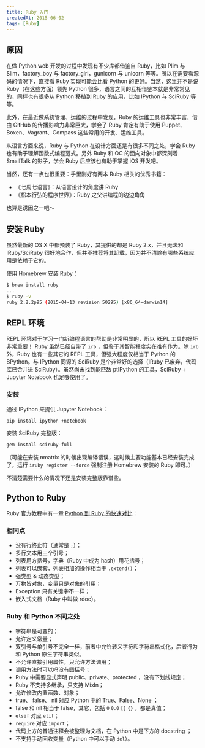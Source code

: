 ```yaml
---
title: Ruby 入门
createdAt: 2015-06-02
tags: [Ruby]
---
```


## 原因

在做 Python web 开发的过程中发现有不少库都借鉴自 Ruby，比如 Plim 与 Slim，factory_boy 与 factory_girl，gunicorn 与 unicorn 等等。所以在需要看源码的情况下，直接看 Ruby 实现可能会比看 Python 的更好。当然，这里并不是说 Ruby（在这些方面）领先 Python 很多，语言之间的互相借鉴本就是非常常见的，同样也有很多从 Python 移植到 Ruby 的应用，比如 IPython 与 SciRuby 等等。

此外，在最近做系统管理、运维的过程中发现，Ruby 的运维工具也非常丰富，借由 GitHub 的传播影响力非常巨大，学会了 Ruby 肯定有助于使用 Puppet、 Boxen、Vagrant、Compass 这些常用的开发、运维工具。

从语言方面来说，Ruby 与 Python 在设计方面还是有很多不同之处，学会 Ruby 也有助于理解函数式编程范式。另外 Ruby 和 OC 的面向对象中都深刻着 SmallTalk 的影子，学会 Ruby 后应该也有助于掌握 iOS 开发吧。

当然，还有一点也很重要：手里刚好有两本 Ruby 相关的优秀书籍：

- 《七周七语言》：从语言设计的角度讲 Ruby
- 《松本行弘的程序世界》：Ruby 之父讲编程的边边角角

也算是诱因之一吧～

## 安装 Ruby

虽然最新的 OS X 中都预装了 Ruby，其提供的却是 Ruby 2.x，并且无法和 IRuby/SciRuby 很好地合作，但并不推荐将其卸载，因为并不清除有哪些系统应用是依赖于它的。

使用 Homebrew 安装 Ruby：

```sh
$ brew install ruby
...
$ ruby -v
ruby 2.2.2p95 (2015-04-13 revision 50295) [x86_64-darwin14]
```

## REPL 环境

REPL 环境对于学习一门新编程语言的帮助是非常明显的，所以 REPL 工具的好坏非常重要！ Ruby 虽然已经自带了 `irb` ，但鉴于其智能程度实在难有作为。除 `irb` 外，Ruby 也有一些其它的 REPL 工具，但强大程度仅相当于 Python 的 BPython。与 IPython 同源的 SciRuby 是个非常好的选择（IRuby 已废弃，代码库已合并进 SciRuby）。虽然尚未找到能匹敌 ptIPython 的工具，SciRuby + Jupyter Notebook 也足够使用了。

### 安装

通过 IPython 来提供 Jupyter Notebook：

```sh
pip install ipython +notebook
```

安装 SciRuby 完整版：

```sh
gem install sciruby-full
```

（可能在安装 nmatrix 的时候出现编译错误，这时候主要功能基本已经安装完成了，运行 `iruby register --force` 强制注册 Homebrew 安装的 Ruby 即可。）

不清楚需要什么的情况下还是安装完整版靠谱些。

## Python to Ruby

Ruby 官方教程中有一章 [Python 到 Ruby 的快速对比](https://www.ruby-lang.org/en/documentation/ruby-from-other-languages/to-ruby-from-python/)：

### 相同点

- 没有行终止符（通常是 `;`）；
- 多行文本用三个引号；
- 列表用方括号，字典（Ruby 中成为 hash）用花括号；
- 列表可以嵌套，列表相加的操作相当于 `.extend()`；
- 强类型 & 动态类型；
- 万物皆对象，变量只是对象的引用；
- Exception 只有关键字不一样；
- 嵌入式文档（Ruby 中叫做 rdoc）。

### Ruby 和 Python 不同之处

- 字符串是可变的；
- 允许定义常量；
- 双引号与单引号不完全一样，前者中允许转义字符和字符串格式化，后者行为和
  Python 原生字符串类似。
- 不允许直接引用属性，只允许方法调用；
- 调用方法时可以吗没有圆括号；
- Ruby 中需要显式声明 public、private、protected ，没有下划线规定；
- Ruby 不支持多继承，只支持 MixIn；
- 允许修改内置函数、对象；
- true、 false、 nil 对应 Python 中的 True、False、None ；
- false 和 nil 相当于 false，其它，包括 `0` `0.0` `[]` `{}` ，都是真值；
- `elsif` 对应 `elif`；
- `require` 对应 `import`；
- 代码上方的普通注释会被整理为文档，在 Python 中是下方的 docstring ；
- 不支持手动回收变量（Python 中可以手动 `del`）。
